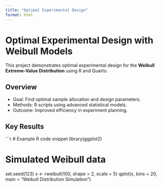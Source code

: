 ```yaml
---
title: "Optimal Experimental Design"
format: html
---
```


# Optimal Experimental Design with Weibull Models

This project demonstrates optimal experimental design for the **Weibull Extreme-Value Distribution** using R and Quarto.

## Overview
- Goal: Find optimal sample allocation and design parameters.
- Methods: R scripts using advanced statistical models.
- Outcome: Improved efficiency in experiment planning.

## Key Results

```r
# Example R code snippet
library(ggplot2)

# Simulated Weibull data
set.seed(123)
x <- rweibull(100, shape = 2, scale = 5)
qplot(x, bins = 20, main = "Weibull Distribution Simulation")
